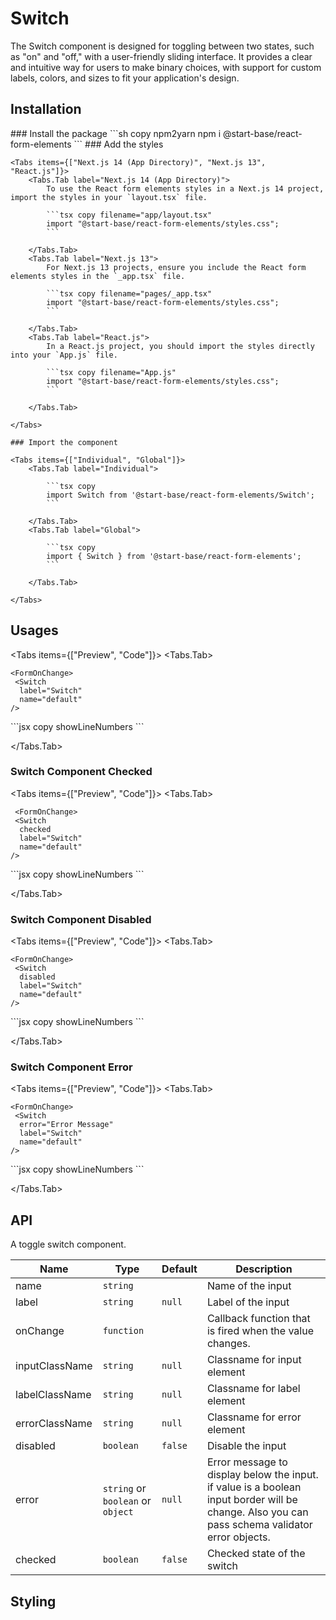 
# Switch

The Switch component is designed for toggling between two states, such as "on" and "off," with a user-friendly sliding interface. It provides a clear and intuitive way for users to make binary choices, with support for custom labels, colors, and sizes to fit your application's design.

## Installation

<Steps>
    ### Install the package
    ```sh copy npm2yarn
    npm i @start-base/react-form-elements
    ```
    ### Add the styles

    <Tabs items={["Next.js 14 (App Directory)", "Next.js 13", "React.js"]}>
        <Tabs.Tab label="Next.js 14 (App Directory)">
            To use the React form elements styles in a Next.js 14 project, import the styles in your `layout.tsx` file.

            ```tsx copy filename="app/layout.tsx"
            import "@start-base/react-form-elements/styles.css";
            ```

        </Tabs.Tab>
        <Tabs.Tab label="Next.js 13">
            For Next.js 13 projects, ensure you include the React form elements styles in the `_app.tsx` file.

            ```tsx copy filename="pages/_app.tsx"
            import "@start-base/react-form-elements/styles.css";
            ```

        </Tabs.Tab>
        <Tabs.Tab label="React.js">
            In a React.js project, you should import the styles directly into your `App.js` file.

            ```tsx copy filename="App.js"
            import "@start-base/react-form-elements/styles.css";
            ```

        </Tabs.Tab>

    </Tabs>

    ### Import the component

    <Tabs items={["Individual", "Global"]}>
        <Tabs.Tab label="Individual">

            ```tsx copy
            import Switch from '@start-base/react-form-elements/Switch';
            ```

        </Tabs.Tab>
        <Tabs.Tab label="Global">

            ```tsx copy
            import { Switch } from '@start-base/react-form-elements';
            ```

        </Tabs.Tab>

    </Tabs>

</Steps>

## Usages

<Tabs items={["Preview", "Code"]}>
  <Tabs.Tab>
  <Preview height="200px">
   
    <FormOnChange>
     <Switch
      label="Switch"
      name="default"
    />
  </FormOnChange>
  </Preview>
  </Tabs.Tab>
  <Tabs.Tab>
    ```jsx copy showLineNumbers
    <Switch
      label="Switch"
      name="default"
      onChange={handleChange}
    />
    ```

  </Tabs.Tab>
</Tabs>

### Switch Component Checked

<Tabs items={["Preview", "Code"]}>
  <Tabs.Tab>
  <Preview height="200px">
    
     <FormOnChange>
     <Switch
      checked
      label="Switch"
      name="default"
    />
  </FormOnChange>
  </Preview>
  </Tabs.Tab>
  <Tabs.Tab>
    ```jsx copy showLineNumbers
    <Switch
      checked
      label="Switch"
      name="default"
      onChange={handleChange}
    />
    ```

  </Tabs.Tab>
</Tabs>

### Switch Component Disabled

<Tabs items={["Preview", "Code"]}>
  <Tabs.Tab>
  <Preview height="200px">
    
    <FormOnChange>
     <Switch
      disabled
      label="Switch"
      name="default"
    />
  </FormOnChange>
  </Preview>
  </Tabs.Tab>
  <Tabs.Tab>
    ```jsx copy showLineNumbers
    <Switch
      disabled
      label="Switch"
      name="default"
      onChange={handleChange}
    />
    ```

  </Tabs.Tab>
</Tabs>

### Switch Component Error

<Tabs items={["Preview", "Code"]}>
  <Tabs.Tab>
  <Preview height="200px">
    
    <FormOnChange>
     <Switch
      error="Error Message"
      label="Switch"
      name="default"
    />
  </FormOnChange>
  </Preview>
  </Tabs.Tab>
  <Tabs.Tab>
    ```jsx copy showLineNumbers
    <Switch
      error="Error Message"
      label="Switch"
      name="default"
      onChange={handleChange}
    />
    ```

  </Tabs.Tab>
</Tabs>

## API

A toggle switch component.

| Name           | Type                              | Default | Description                                                                                                                                    |
| -------------- | --------------------------------- | ------- | ---------------------------------------------------------------------------------------------------------------------------------------------- |
| name           | `string`                          |         | Name of the input                                                                                                                              |
| label          | `string`                          | `null`  | Label of the input                                                                                                                             |
| onChange       | `function`                        |         | Callback function that is fired when the value changes.                                                                                        |
| inputClassName | `string`                          | `null`  | Classname for input element                                                                                                                    |
| labelClassName | `string`                          | `null`  | Classname for label element                                                                                                                    |
| errorClassName | `string`                          | `null`  | Classname for error element                                                                                                                    |
| disabled       | `boolean`                         | `false` | Disable the input                                                                                                                              |
| error          | `string` or `boolean` or `object` | `null`  | Error message to display below the input. if value is a boolean input border will be change. Also you can pass schema validator error objects. |
| checked        | `boolean`                         | `false` | Checked state of the switch                                                                                                                    |

## Styling

